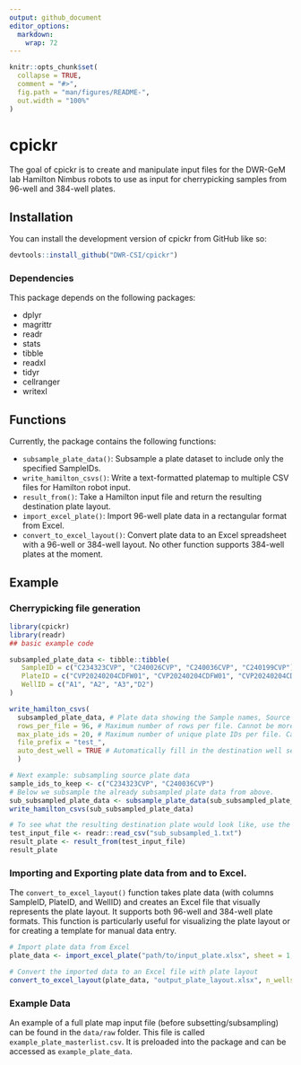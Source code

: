 ```yaml
---
output: github_document
editor_options: 
  markdown: 
    wrap: 72
---
```


<!-- README.md is generated from README.Rmd. Please edit that file -->

```r
knitr::opts_chunk$set(
  collapse = TRUE,
  comment = "#>",
  fig.path = "man/figures/README-",
  out.width = "100%"
)
```

# cpickr

<!-- badges: start -->

<!-- badges: end -->

The goal of cpickr is to create and manipulate input files for the DWR-GeM lab Hamilton
Nimbus robots to use as input for cherrypicking samples from 96-well and 384-well
plates.

## Installation

You can install the development version of cpickr from GitHub like so:

``` r
devtools::install_github("DWR-CSI/cpickr")
```

### Dependencies

This package depends on the following packages:

-   dplyr
-   magrittr
-   readr
-   stats
-   tibble
-   readxl
-   tidyr
-   cellranger
-   writexl


## Functions

Currently, the package contains the following functions:

-    `subsample_plate_data()`: Subsample a plate dataset to include only
    the specified SampleIDs.
-    `write_hamilton_csvs()`: Write a text-formatted platemap to
    multiple CSV files for Hamilton robot input.
-   `result_from()`: Take a Hamilton input file and return the resulting
    destination plate layout.
-   `import_excel_plate()`: Import 96-well plate data in a rectangular format from Excel.
-   `convert_to_excel_layout()`: Convert plate data to an Excel spreadsheet with a 96-well or 384-well layout. No other function supports 384-well plates at the moment.

## Example

### Cherrypicking file generation

```r
library(cpickr)
library(readr)
## basic example code

subsampled_plate_data <- tibble::tibble(
   SampleID = c("C234323CVP", "C240026CVP", "C240036CVP", "C240199CVP"),
   PlateID = c("CVP20240204CDFW01", "CVP20240204CDFW01", "CVP20240204CDFW01", "CVP20240218CDFW02"),
   WellID = c("A1", "A2", "A3","D2")
)

write_hamilton_csvs(
  subsampled_plate_data, # Plate data showing the Sample names, Source plates, and Source wells
  rows_per_file = 96, # Maximum number of rows per file. Cannot be more than 96.
  max_plate_ids = 20, # Maximum number of unique plate IDs per file. Cannot be more than 20.
  file_prefix = "test_", 
  auto_dest_well = TRUE # Automatically fill in the destination well sequentially by column, A1, B1, C1..A2, B2, C2... etc. Leave blank to fill in manually afterwards.
  )

# Next example: subsampling source plate data
sample_ids_to_keep <- c("C234323CVP", "C240036CVP")
# Below we subsample the already subsampled plate data from above.
sub_subsampled_plate_data <- subsample_plate_data(sub_subsampled_plate_data, sample_ids_to_keep, file_prefix = "sub_subsampled_")
write_hamilton_csvs(sub_subsampled_plate_data)

# To see what the resulting destination plate would look like, use the result_from function on a Hamilton input .txt file.
test_input_file <- readr::read_csv("sub_subsampled_1.txt")
result_plate <- result_from(test_input_file)
result_plate
```

### Importing and Exporting plate data from and to Excel.

The `convert_to_excel_layout()` function takes plate data (with columns SampleID, PlateID, and WellID) and creates an Excel file that visually represents the plate layout. It supports both 96-well and 384-well plate formats. This function is particularly useful for visualizing the plate layout or for creating a template for manual data entry.

```r
# Import plate data from Excel
plate_data <- import_excel_plate("path/to/input_plate.xlsx", sheet = 1, start_cell = "A1")

# Convert the imported data to an Excel file with plate layout
convert_to_excel_layout(plate_data, "output_plate_layout.xlsx", n_wells = 96)
```

### Example Data
An example of a full plate map input file (before subsetting/subsampling) can be found in the `data/raw` folder. This file is called `example_plate_masterlist.csv`. It is preloaded into the package and can be accessed as `example_plate_data`.
